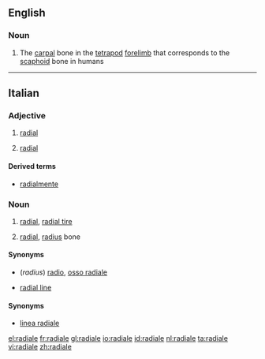 ==English==

===Noun===
{{en-noun|radialia}}

# The [[carpal]] bone in the [[tetrapod]] [[forelimb]] that corresponds to the [[scaphoid]] bone in humans

----

==Italian==

===Adjective===
{{it-adj|radial|e|i}}

# {{context|biology|geometry|physics|lang=it}} [[radial]]
# {{context|skeleton|lang=it}} [[radial]]

====Derived terms====
* [[radialmente]]

===Noun===
{{it-noun|radial|m|e|i}}

# [[radial]], [[radial tire]]
# {{context|skeleton|lang=it}} [[radial]], [[radius]] bone

====Synonyms====
* (''radius'') [[radio#Italian|radio]], [[osso radiale]]

{{it-noun|radial|f|e|i}}

* {{context|geometry|lang=it}} [[radial line]]

====Synonyms====
* [[linea radiale]]

[[el:radiale]]
[[fr:radiale]]
[[gl:radiale]]
[[io:radiale]]
[[id:radiale]]
[[nl:radiale]]
[[ta:radiale]]
[[vi:radiale]]
[[zh:radiale]]